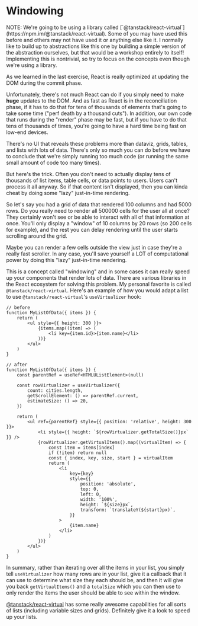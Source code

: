 # Windowing

<EpicVideo url="https://www.epicreact.dev/workshops/react-performance/intro-to-windowing" />

<callout-info class="aside">
	NOTE: We're going to be using a library called
	[`@tanstack/react-virtual`](https://npm.im/@tanstack/react-virtual). Some of
	you may have used this before and others may not have used it or anything else
	like it. I normally like to build up to abstractions like this one by building
	a simple version of the abstraction ourselves, but that would be a workshop
	entirely to itself! Implementing this is nontrivial, so try to focus on the
	concepts even though we're using a library.
</callout-info>

As we learned in the last exercise, React is really optimized at updating the
DOM during the commit phase.

Unfortunately, there's not much React can do if you simply need to make **huge**
updates to the DOM. And as fast as React is in the reconciliation phase, if it
has to do that for tens of thousands of elements that's going to take some time
("perf death by a thousand cuts"). In addition, our own code that runs during
the "render" phase may be fast, but if you have to do that tens of thousands of
times, you're going to have a hard time being fast on low-end devices.

There's no UI that reveals these problems more than dataviz, grids, tables, and
lists with lots of data. There's only so much you can do before we have to
conclude that we're simply running too much code (or running the same small
amount of code too many times).

But here's the trick. Often you don't need to actually display tens of thousands
of list items, table cells, or data points to users. Users can't process it all
anyway. So if that content isn't displayed, then you can kinda cheat by doing
some "lazy" just-in-time rendering.

So let's say you had a grid of data that rendered 100 columns and had 5000 rows.
Do you really need to render all 500000 cells for the user all at once? They
certainly won't see or be able to interact with all of that information at once.
You'll only display a "window" of 10 columns by 20 rows (so 200 cells for
example), and the rest you can delay rendering until the user starts scrolling
around the grid.

Maybe you can render a few cells outside the view just in case they're a really
fast scroller. In any case, you'll save yourself a LOT of computational power by
doing this "lazy" just-in-time rendering.

This is a concept called "windowing" and in some cases it can really speed up
your components that render lots of data. There are various libraries in the
React ecosystem for solving this problem. My personal favorite is called
`@tanstack/react-virtual`. Here's an example of how you would adapt a list to
use `@tanstack/react-virtual`'s `useVirtualizer` hook:

```tsx
// before
function MyListOfData({ items }) {
	return (
		<ul style={{ height: 300 }}>
			{items.map((item) => (
				<li key={item.id}>{item.name}</li>
			))}
		</ul>
	)
}
```

```tsx
// after
function MyListOfData({ items }) {
	const parentRef = useRef<HTMLUListElement>(null)

	const rowVirtualizer = useVirtualizer({
		count: cities.length,
		getScrollElement: () => parentRef.current,
		estimateSize: () => 20,
	})

	return (
		<ul ref={parentRef} style={{ position: 'relative', height: 300 }}>
			<li style={{ height: `${rowVirtualizer.getTotalSize()}px` }} />
			{rowVirtualizer.getVirtualItems().map((virtualItem) => {
				const item = items[index]
				if (!item) return null
				const { index, key, size, start } = virtualItem
				return (
					<li
						key={key}
						style={{
							position: 'absolute',
							top: 0,
							left: 0,
							width: '100%',
							height: `${size}px`,
							transform: `translateY(${start}px)`,
						}}
					>
						{item.name}
					</li>
				)
			})}
		</ul>
	)
}
```

In summary, rather than iterating over all the items in your list, you simply
tell `useVirtualizer` how many rows are in your list, give it a callback that it
can use to determine what size they each should be, and then it will give you
back `getVirtualItems()` and a `totalSize` which you can then use to only render
the items the user should be able to see within the window.

[@tanstack/react-virtual](https://npm.im/@tanstack/react-virtual) has some
really awesome capabilities for all sorts of lists (including variable sizes and
grids). Definitely give it a look to speed up your lists.
